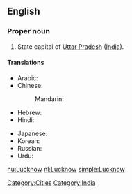 ==English==
{{wikipedia}}

===Proper noun===
{{en-proper noun}}

# State capital of [[Uttar Pradesh]] ([[India]]).

====Translations====
{{trans-top|capital of Uttar Pradesh, India}}
* Arabic: {{t|ar|لكنو|m|tr=laknuu|sc=Arab}}
* Chinese:
*: Mandarin: {{t|zh|勒克瑙|tr=Lēikènǎo|sc=Hani}}
* Hebrew: {{t|he|לאקנאו|sc=Hebr}}
* Hindi: {{t|hi|लखनऊ|tr=Lakhna'ū|sc=Deva}}
{{trans-mid}}
* Japanese: {{t|ja|ラクナウ|tr=Rakunau|sc=Jpan}}
* Korean: {{t|ko|러크나우|tr=Leokeunau|sc=Kore}}
* Russian: {{t|ru|Лакхнау|m|tr=Lakxnáu|sc=Cyrl}}
* Urdu: {{t|ur|لکھنؤ|tr=Lakhna'ū|sc=ur-Arab}}
{{trans-bottom}}

[[Category:Cities]]
[[Category:India]]

[[hu:Lucknow]]
[[nl:Lucknow]]
[[simple:Lucknow]]